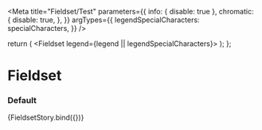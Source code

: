 

<Meta
  title="Fieldset/Test"
  parameters={{
    info: { disable: true },
    chromatic: {
      disable: true,
    },
  }}
  argTypes={{
    legendSpecialCharacters: specialCharacters,
  }}
/>

  return (
    <Fieldset legend={legend || legendSpecialCharacters}>
      <Textbox
        label="First Name"
        labelInline
        labelAlign="right"
        labelWidth={30}
      />
      <Textbox
        label="Last Name"
        labelInline
        labelAlign="right"
        labelWidth={30}
      />
      <Textbox label="Address" labelInline labelAlign="right" labelWidth={30} />
      <Textbox label="City" labelInline labelAlign="right" labelWidth={30} />
      <Textbox label="Country" labelInline labelAlign="right" labelWidth={30} />
      <Textbox
        label="Telephone"
        labelInline
        labelAlign="right"
        labelWidth={30}
      />
    </Fieldset>
  );
};

# Fieldset

### Default

<Preview>
  <Story
    name="default"
    args={{
      legendSpecialCharacters: undefined,
    }}
  >
    {FieldsetStory.bind({})}
  </Story>
</Preview>
